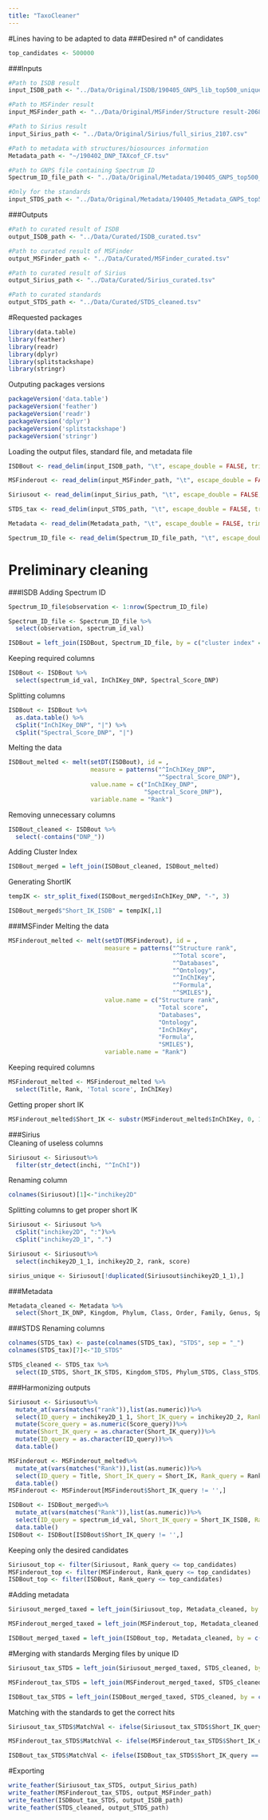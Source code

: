 ```yaml
---
title: "TaxoCleaner"
---
```


#Lines having to be adapted to data
###Desired n° of candidates 
```r
top_candidates <- 500000
```

###Inputs
```r
#Path to ISDB result
input_ISDB_path <- "../Data/Original/ISDB/190405_GNPS_lib_top500_uniqueSIK_MN_cos005_tol005_top500.out"

#Path to MSFinder result
input_MSFinder_path <- "../Data/Original/MSFinder/Structure result-2068.txt"

#Path to Sirius result
input_Sirius_path <- "../Data/Original/Sirius/full_sirius_2107.csv"

#Path to metadata with structures/biosources information
Metadata_path <- "~/190402_DNP_TAXcof_CF.tsv"

#Path to GNPS file containing Spectrum ID
Spectrum_ID_file_path <- "../Data/Original/Metadata/190405_GNPS_top500_species_SpecIDed.tsv"

#Only for the standards
input_STDS_path <- "../Data/Original/Metadata/190405_Metadata_GNPS_top500_uniqueSIK_species_level.tsv"
```

###Outputs
```r
#Path to curated result of ISDB
output_ISDB_path <- "../Data/Curated/ISDB_curated.tsv"

#Path to curated result of MSFinder
output_MSFinder_path <- "../Data/Curated/MSFinder_curated.tsv"

#Path to curated result of Sirius
output_Sirius_path <- "../Data/Curated/Sirius_curated.tsv"

#Path to curated standards
output_STDS_path <- "../Data/Curated/STDS_cleaned.tsv"
```

#Requested packages
```r
library(data.table)
library(feather)
library(readr)
library(dplyr)
library(splitstackshape)
library(stringr)
```

Outputing packages versions
```r
packageVersion('data.table')
packageVersion('feather')
packageVersion('readr')
packageVersion('dplyr')
packageVersion('splitstackshape')
packageVersion('stringr')
```

Loading the output files, standard file, and metadata file
```r
ISDBout <- read_delim(input_ISDB_path, "\t", escape_double = FALSE, trim_ws = TRUE)

MSFinderout <- read_delim(input_MSFinder_path, "\t", escape_double = FALSE, trim_ws = TRUE)

Siriusout <- read_delim(input_Sirius_path, "\t", escape_double = FALSE, trim_ws = TRUE)

STDS_tax <- read_delim(input_STDS_path, "\t", escape_double = FALSE, trim_ws = TRUE)

Metadata <- read_delim(Metadata_path, "\t", escape_double = FALSE, trim_ws = TRUE)

Spectrum_ID_file <- read_delim(Spectrum_ID_file_path, "\t", escape_double = FALSE, trim_ws = TRUE)
```

# Preliminary cleaning
###ISDB
Adding Spectrum ID
```r
Spectrum_ID_file$observation <- 1:nrow(Spectrum_ID_file)

Spectrum_ID_file <- Spectrum_ID_file %>%
  select(observation, spectrum_id_val)

ISDBout = left_join(ISDBout, Spectrum_ID_file, by = c("cluster index" = "observation"), match = "all")
```

Keeping required columns
```r
ISDBout <- ISDBout %>% 
  select(spectrum_id_val, InChIKey_DNP, Spectral_Score_DNP)
```

Splitting columns
```r
ISDBout <- ISDBout %>%
  as.data.table() %>%
  cSplit("InChIKey_DNP", "|") %>%
  cSplit("Spectral_Score_DNP", "|")
```

Melting the data
```r
ISDBout_melted <- melt(setDT(ISDBout), id = ,
                       measure = patterns("^InChIKey_DNP",
                                          "^Spectral_Score_DNP"), 
                       value.name = c("InChIKey_DNP", 
                                      "Spectral_Score_DNP"),
                       variable.name = "Rank")
```

Removing unnecessary columns
```r
ISDBout_cleaned <- ISDBout %>%
  select(-contains("DNP_"))
```

Adding Cluster Index
```r
ISDBout_merged = left_join(ISDBout_cleaned, ISDBout_melted)
```

Generating ShortIK
```r
tempIK <- str_split_fixed(ISDBout_merged$InChIKey_DNP, "-", 3)

ISDBout_merged$"Short_IK_ISDB" = tempIK[,1]
```

###MSFinder
Melting the data
```r
MSFinderout_melted <- melt(setDT(MSFinderout), id = ,
                           measure = patterns("^Structure rank",
                                              "^Total score",
                                              "^Databases",
                                              "^Ontology",
                                              "^InChIKey",
                                              "^Formula",
                                              "^SMILES"),
                           value.name = c("Structure rank",
                                          "Total score",
                                          "Databases",
                                          "Ontology",
                                          "InChIKey",
                                          "Formula",
                                          "SMILES"),
                           variable.name = "Rank")
```

Keeping required columns
```r
MSFinderout_melted <- MSFinderout_melted %>% 
  select(Title, Rank, 'Total score', InChIKey)
```

Getting proper short IK
```r
MSFinderout_melted$Short_IK <- substr(MSFinderout_melted$InChIKey, 0, 14)
```

###Sirius  
Cleaning of useless columns
```r
Siriusout <- Siriusout%>%
  filter(str_detect(inchi, "^InChI"))
```

Renaming column
```r
colnames(Siriusout)[1]<-"inchikey2D"
```

Splitting columns to get proper short IK
```r
Siriusout <- Siriusout %>%
  cSplit("inchikey2D", ":")%>%
  cSplit("inchikey2D_1", ".")
```


```r
Siriusout <- Siriusout%>%
  select(inchikey2D_1_1, inchikey2D_2, rank, score)
```

```r
sirius_unique <- Siriusout[!duplicated(Siriusout$inchikey2D_1_1),]
```

###Metadata
```r
Metadata_cleaned <- Metadata %>% 
  select(Short_IK_DNP, Kingdom, Phylum, Class, Order, Family, Genus, Species, Subspecies, Kingdom_cf, Superclass_cf, Class_cf, Subclass_cf, Parent_Level_1_cf, Parent_Level_2_cf, Parent_Level_3_cf, Parent_Level_4_cf, Parent_Level_5_cf, Parent_Level_6_cf, Accurate_Mass)
```

###STDS
Renaming columns
```r
colnames(STDS_tax) <- paste(colnames(STDS_tax), "STDS", sep = "_")
colnames(STDS_tax)[7]<-"ID_STDS"
```

```r
STDS_cleaned <- STDS_tax %>% 
  select(ID_STDS, Short_IK_STDS, Kingdom_STDS, Phylum_STDS, Class_STDS, Order_STDS, Family_STDS, Genus_STDS, Species_STDS, Subspecies_STDS, Kingdom_cf_STDS, Superclass_cf_STDS, Class_cf_STDS, Subclass_cf_STDS, Parent_Level_1_cf_STDS, Parent_Level_2_cf_STDS, Parent_Level_3_cf_STDS, Parent_Level_4_cf_STDS, Parent_Level_5_cf_STDS, Parent_Level_6_cf_STDS, Accurate_Mass_STDS, pepmass_val_STDS, sourceinstr_val_STDS, lib_val_STDS)
```

###Harmonizing outputs
```r
Siriusout <- Siriusout%>%
  mutate_at(vars(matches("rank")),list(as.numeric))%>%
  select(ID_query = inchikey2D_1_1, Short_IK_query = inchikey2D_2, Rank_query = rank, Score_query = score)%>%
  mutate(Score_query = as.numeric(Score_query))%>%
  mutate(Short_IK_query = as.character(Short_IK_query))%>%
  mutate(ID_query = as.character(ID_query))%>%
  data.table()

MSFinderout <- MSFinderout_melted%>%
  mutate_at(vars(matches("Rank")),list(as.numeric))%>%
  select(ID_query = Title, Short_IK_query = Short_IK, Rank_query = Rank, Score_query =`Total score`)%>%
  data.table()
MSFinderout <- MSFinderout[MSFinderout$Short_IK_query != '',]

ISDBout <- ISDBout_merged%>%
  mutate_at(vars(matches("Rank")),list(as.numeric))%>%
  select(ID_query = spectrum_id_val, Short_IK_query = Short_IK_ISDB, Rank_query = Rank, Score_query = Spectral_Score_DNP) %>%
  data.table()
ISDBout <- ISDBout[ISDBout$Short_IK_query != '',]
```

Keeping only the desired candidates
```r
Siriusout_top <- filter(Siriusout, Rank_query <= top_candidates)
MSFinderout_top <- filter(MSFinderout, Rank_query <= top_candidates)
ISDBout_top <- filter(ISDBout, Rank_query <= top_candidates)
```

#Adding metadata
```r
Siriusout_merged_taxed = left_join(Siriusout_top, Metadata_cleaned, by = c("Short_IK_query" = "Short_IK_DNP"), match = "all")

MSFinderout_merged_taxed = left_join(MSFinderout_top, Metadata_cleaned, by = c("Short_IK_query" = "Short_IK_DNP"), match = "all")

ISDBout_merged_taxed = left_join(ISDBout_top, Metadata_cleaned, by = c("Short_IK_query" = "Short_IK_DNP"), match = "all")
```

#Merging with standards
Merging files by unique ID
```r
Siriusout_tax_STDS = left_join(Siriusout_merged_taxed, STDS_cleaned, by = c("ID_query" = "ID_STDS"), match = "all")

MSFinderout_tax_STDS = left_join(MSFinderout_merged_taxed, STDS_cleaned, by = c("ID_query" = "ID_STDS"), match = "all")

ISDBout_tax_STDS = left_join(ISDBout_merged_taxed, STDS_cleaned, by = c("ID_query" = "ID_STDS"), match = "all")
```

Matching with the standards to get the correct hits
```r
Siriusout_tax_STDS$MatchVal <- ifelse(Siriusout_tax_STDS$Short_IK_query == Siriusout_tax_STDS$Short_IK_STDS, "Match", "NoMatch")

MSFinderout_tax_STDS$MatchVal <- ifelse(MSFinderout_tax_STDS$Short_IK_query == MSFinderout_tax_STDS$Short_IK_STDS, "Match", "NoMatch")

ISDBout_tax_STDS$MatchVal <- ifelse(ISDBout_tax_STDS$Short_IK_query == ISDBout_tax_STDS$Short_IK_STDS, "Match", "NoMatch")
```

#Exporting
```r
write_feather(Siriusout_tax_STDS, output_Sirius_path)
write_feather(MSFinderout_tax_STDS, output_MSFinder_path)
write_feather(ISDBout_tax_STDS, output_ISDB_path)
write_feather(STDS_cleaned, output_STDS_path)
```